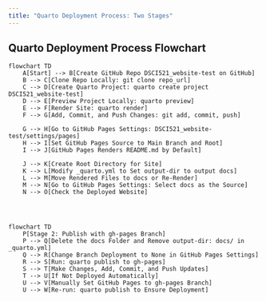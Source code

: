 ```yaml
---
title: "Quarto Deployment Process: Two Stages"
---
```


## Quarto Deployment Process Flowchart

```mermaid

flowchart TD
    A[Start] --> B[Create GitHub Repo DSCI521_website-test on GitHub]
    B --> C[Clone Repo Locally: git clone repo_url]
    C --> D[Create Quarto Project: quarto create project DSCI521_website-test]
    D --> E[Preview Project Locally: quarto preview]
    E --> F[Render Site: quarto render]
    F --> G[Add, Commit, and Push Changes: git add, commit, push]
    
    G --> H[Go to GitHub Pages Settings: DSCI521_website-test/settings/pages]
    H --> I[Set GitHub Pages Source to Main Branch and Root]
    I --> J[GitHub Pages Renders README.md by Default]
    
    J --> K[Create Root Directory for Site]
    K --> L[Modify _quarto.yml to Set output-dir to output docs]
    L --> M[Move Rendered Files to docs or Re-Render]
    M --> N[Go to GitHub Pages Settings: Select docs as the Source]
    N --> O[Check the Deployed Website]


  
```

```mermaid
flowchart TD
    P[Stage 2: Publish with gh-pages Branch]
    P --> Q[Delete the docs Folder and Remove output-dir: docs/ in _quarto.yml]
    Q --> R[Change Branch Deployment to None in GitHub Pages Settings]
    R --> S[Run: quarto publish to gh-pages]
    S --> T[Make Changes, Add, Commit, and Push Updates]
    T --> U[If Not Deployed Automatically]
    U --> V[Manually Set GitHub Pages to gh-pages Branch]
    U --> W[Re-run: quarto publish to Ensure Deployment]


```